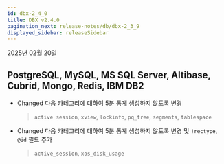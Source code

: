 ```yaml
---
id: dbx-2_4_0
title: DBX v2.4.0
pagination_next: release-notes/db/dbx-2_3_9
displayed_sidebar: releaseSidebar
---
```


2025년 02월 20일

## PostgreSQL, MySQL, MS SQL Server, Altibase, Cubrid, Mongo, Redis, IBM DB2

- <Status priority='1'>Changed</Status> 다음 카테고리에 대하여 5분 통계 생성하지 않도록 변경

  > `active session`, `xview`, `lockinfo`, `pq_tree`, `segments`, `tablespace`

- <Status priority='1'>Changed</Status> 다음 카테고리에 대하여 5분 통계 생성하지 않도록 변경 및 `!rectype`, `@id` 필드 추가

  > `active_session`, `xos_disk_usage`


<DownloadJava ver="2.4.0" />
